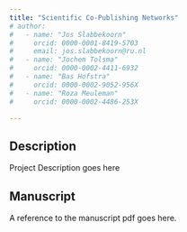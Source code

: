 ```yaml
---
title: "Scientific Co-Publishing Networks"
# author: 
#   - name: "Jos Slabbekoorn"
#     orcid: 0000-0001-8419-5703
#     email: jos.slabbekoorn@ru.nl
#   - name: "Jochem Tolsma"
#     orcid: 0000-0002-4411-6932
#   - name: "Bas Hofstra"
#     orcid: 0000-0002-9052-956X
#   - name: "Roza Meuleman"
#     orcid: 0000-0002-4486-253X

---
```


## Description
:::{.callout-note}
Project Description goes here
:::

## Manuscript
:::{.callout-note}
A reference to the manuscript pdf goes here.

<!-- 
```{=html}
<embed src="<path_to_manuscript>.pdf" width="140px" height="210px" />
``` 
-->
:::

